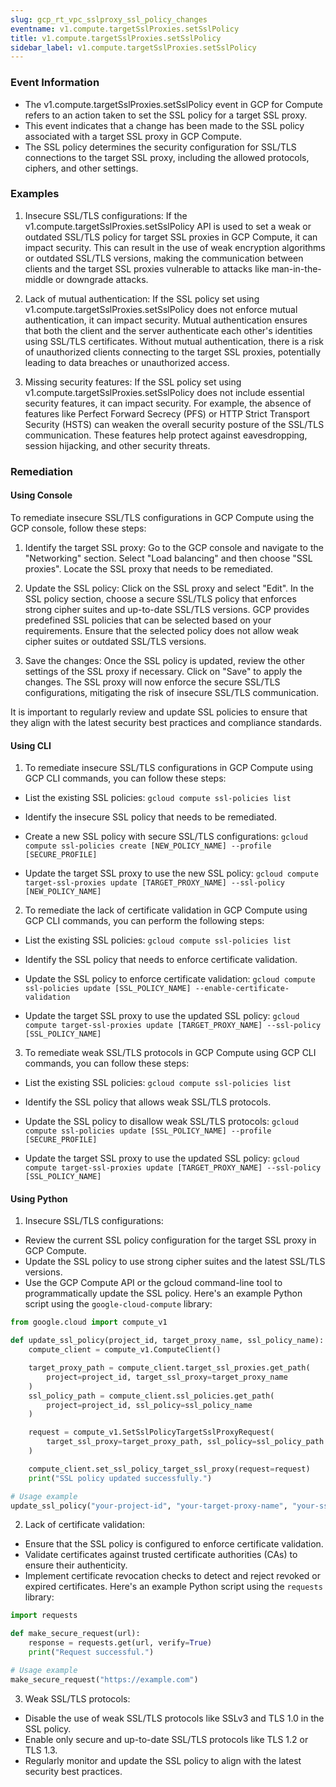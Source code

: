 ```yaml
--- 
slug: gcp_rt_vpc_sslproxy_ssl_policy_changes
eventname: v1.compute.targetSslProxies.setSslPolicy
title: v1.compute.targetSslProxies.setSslPolicy
sidebar_label: v1.compute.targetSslProxies.setSslPolicy
---
```

                       
### Event Information

- The v1.compute.targetSslProxies.setSslPolicy event in GCP for Compute refers to an action taken to set the SSL policy for a target SSL proxy.
- This event indicates that a change has been made to the SSL policy associated with a target SSL proxy in GCP Compute.
- The SSL policy determines the security configuration for SSL/TLS connections to the target SSL proxy, including the allowed protocols, ciphers, and other settings.


### Examples

1. Insecure SSL/TLS configurations: If the v1.compute.targetSslProxies.setSslPolicy API is used to set a weak or outdated SSL/TLS policy for target SSL proxies in GCP Compute, it can impact security. This can result in the use of weak encryption algorithms or outdated SSL/TLS versions, making the communication between clients and the target SSL proxies vulnerable to attacks like man-in-the-middle or downgrade attacks.

2. Lack of mutual authentication: If the SSL policy set using v1.compute.targetSslProxies.setSslPolicy does not enforce mutual authentication, it can impact security. Mutual authentication ensures that both the client and the server authenticate each other's identities using SSL/TLS certificates. Without mutual authentication, there is a risk of unauthorized clients connecting to the target SSL proxies, potentially leading to data breaches or unauthorized access.

3. Missing security features: If the SSL policy set using v1.compute.targetSslProxies.setSslPolicy does not include essential security features, it can impact security. For example, the absence of features like Perfect Forward Secrecy (PFS) or HTTP Strict Transport Security (HSTS) can weaken the overall security posture of the SSL/TLS communication. These features help protect against eavesdropping, session hijacking, and other security threats.

### Remediation

#### Using Console

To remediate insecure SSL/TLS configurations in GCP Compute using the GCP console, follow these steps:

1. Identify the target SSL proxy: Go to the GCP console and navigate to the "Networking" section. Select "Load balancing" and then choose "SSL proxies". Locate the SSL proxy that needs to be remediated.

2. Update the SSL policy: Click on the SSL proxy and select "Edit". In the SSL policy section, choose a secure SSL/TLS policy that enforces strong cipher suites and up-to-date SSL/TLS versions. GCP provides predefined SSL policies that can be selected based on your requirements. Ensure that the selected policy does not allow weak cipher suites or outdated SSL/TLS versions.

3. Save the changes: Once the SSL policy is updated, review the other settings of the SSL proxy if necessary. Click on "Save" to apply the changes. The SSL proxy will now enforce the secure SSL/TLS configurations, mitigating the risk of insecure SSL/TLS communication.

It is important to regularly review and update SSL policies to ensure that they align with the latest security best practices and compliance standards.

#### Using CLI

1. To remediate insecure SSL/TLS configurations in GCP Compute using GCP CLI commands, you can follow these steps:

- List the existing SSL policies:
  `gcloud compute ssl-policies list`

- Identify the insecure SSL policy that needs to be remediated.

- Create a new SSL policy with secure SSL/TLS configurations:
  `gcloud compute ssl-policies create [NEW_POLICY_NAME] --profile [SECURE_PROFILE]`

- Update the target SSL proxy to use the new SSL policy:
  `gcloud compute target-ssl-proxies update [TARGET_PROXY_NAME] --ssl-policy [NEW_POLICY_NAME]`

2. To remediate the lack of certificate validation in GCP Compute using GCP CLI commands, you can perform the following steps:

- List the existing SSL policies:
  `gcloud compute ssl-policies list`

- Identify the SSL policy that needs to enforce certificate validation.

- Update the SSL policy to enforce certificate validation:
  `gcloud compute ssl-policies update [SSL_POLICY_NAME] --enable-certificate-validation`

- Update the target SSL proxy to use the updated SSL policy:
  `gcloud compute target-ssl-proxies update [TARGET_PROXY_NAME] --ssl-policy [SSL_POLICY_NAME]`

3. To remediate weak SSL/TLS protocols in GCP Compute using GCP CLI commands, you can follow these steps:

- List the existing SSL policies:
  `gcloud compute ssl-policies list`

- Identify the SSL policy that allows weak SSL/TLS protocols.

- Update the SSL policy to disallow weak SSL/TLS protocols:
  `gcloud compute ssl-policies update [SSL_POLICY_NAME] --profile [SECURE_PROFILE]`

- Update the target SSL proxy to use the updated SSL policy:
  `gcloud compute target-ssl-proxies update [TARGET_PROXY_NAME] --ssl-policy [SSL_POLICY_NAME]`

#### Using Python

1. Insecure SSL/TLS configurations:
- Review the current SSL policy configuration for the target SSL proxy in GCP Compute.
- Update the SSL policy to use strong cipher suites and the latest SSL/TLS versions.
- Use the GCP Compute API or the gcloud command-line tool to programmatically update the SSL policy. Here's an example Python script using the `google-cloud-compute` library:

```python
from google.cloud import compute_v1

def update_ssl_policy(project_id, target_proxy_name, ssl_policy_name):
    compute_client = compute_v1.ComputeClient()

    target_proxy_path = compute_client.target_ssl_proxies.get_path(
        project=project_id, target_ssl_proxy=target_proxy_name
    )
    ssl_policy_path = compute_client.ssl_policies.get_path(
        project=project_id, ssl_policy=ssl_policy_name
    )

    request = compute_v1.SetSslPolicyTargetSslProxyRequest(
        target_ssl_proxy=target_proxy_path, ssl_policy=ssl_policy_path
    )

    compute_client.set_ssl_policy_target_ssl_proxy(request=request)
    print("SSL policy updated successfully.")

# Usage example
update_ssl_policy("your-project-id", "your-target-proxy-name", "your-ssl-policy-name")
```

2. Lack of certificate validation:
- Ensure that the SSL policy is configured to enforce certificate validation.
- Validate certificates against trusted certificate authorities (CAs) to ensure their authenticity.
- Implement certificate revocation checks to detect and reject revoked or expired certificates. Here's an example Python script using the `requests` library:

```python
import requests

def make_secure_request(url):
    response = requests.get(url, verify=True)
    print("Request successful.")

# Usage example
make_secure_request("https://example.com")
```

3. Weak SSL/TLS protocols:
- Disable the use of weak SSL/TLS protocols like SSLv3 and TLS 1.0 in the SSL policy.
- Enable only secure and up-to-date SSL/TLS protocols like TLS 1.2 or TLS 1.3.
- Regularly monitor and update the SSL policy to align with the latest security best practices.


 
